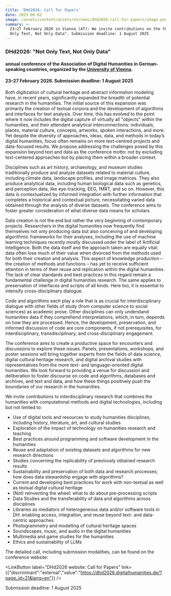 ```yaml
---
title: 'DHd2026: Call for Papers'
date: 2025-06-02
image: /assets/content/assets/en/news/dhd2026-call-for-papers/image.png
summary: >-
  23–27 February 2026 in Vienna (AT): We invite contributions on the theme "Not
  Only Text, Not Only Data". Submission deadline: 1 August 2025
---
```

### DHd2026: "Not Only Text, Not Only Data"

#### **annual conference of the Association of Digital Humanities in German-speaking countries, organized by the [University of Vienna](/consortium/university-of-vienna/).**

#### **23–27 February 2026. Submission deadline: 1 August 2025**

Both digitization of cultural heritage and abstract information modeling have, in recent years, significantly expanded the breadth of potential research in the humanities. The initial source of this expansion was primarily the creation of textual corpora and the development of algorithms and interfaces for text analysis. Over time, this has evolved to the point where it now includes the digital capture of virtually all "objects" within the humanities, and their attendant analytical interconnections: individuals, places, material culture, concepts, artworks, spoken interactions, and more. Yet despite the diversity of approaches, ideas, data, and methods in today’s digital humanities, focus often remains on more text-centred projects and data-focused results. We propose addressing the challenges posed by this expansion beyond text and data as the conference motto: not by excluding text-centered approaches but by placing them within a broader context.

Disciplines such as art history, archaeology, and museum studies traditionally produce and analyze datasets related to material culture, including climate data, landscape profiles, and image matrices. They also produce analytical data, including human biological data such as genetics, and perception data, like eye-tracking, EEG, fMRT, and so on. However, this data is contextualized by informed integration with further information that completes a historical and contextual picture, necessitating varied data obtained through the analysis of diverse datasets. The conference aims to foster greater consideration of what diverse data means for scholars.

Data creation is not the end but rather the very beginning of contemporary projects. Researchers in the digital humanities now frequently find themselves not only producing data but also conceiving of and developing algorithmic frameworks for their analyses, including the use of machine learning techniques recently mostly discussed under the label of Artificial Intelligence. Both the data itself and the approach taken are equally vital: data often lose much of their value when divorced from the methods used for both their creation and analysis. This aspect of knowledge production – the creation of methods and functions – has yet to receive sufficient attention in terms of their reuse and replication within the digital humanities. The lack of clear standards and best practices in this regard remain a fundamental challenge in digital humanities research. The same applies to preservation of interfaces and scripts of all kinds. Here too, it is essential to intensify cross-disciplinary dialogue.

Code and algorithms each play a role that is as crucial for interdisciplinary dialogue with other fields of study (from computer science to social sciences) as academic prose. Other disciplines can only understand humanities data if they comprehend interpretations, which, in turn, depends on how they are processed. Hence, the development, preservation, and informed discussion of code are core components, if not prerequisites, for interdisciplinary, transdisciplinary, and cross-disciplinary engagement.

The conference aims to create a productive space for encounters and discussions to explore these issues. Panels, presentations, workshops, and poster sessions will bring together experts from the fields of data science, digital cultural heritage research, and digital archival studies with representatives from the more text- and language-oriented digital humanities. We look forward to providing a venue for discussion and deliberation to foster discourse on code and algorithms, databases and archives, and text and data, and how these things positively push the boundaries of our research in the humanities.

We invite contributions to interdisciplinary research that combines the humanities with computational methods and digital technologies, including but not limited to:

* Use of digital tools and resources to study humanities disciplines, including history, literature, art, and cultural studies
* Exploration of the impact of technology on humanities research and teaching
* Best practices around programming and software development in the humanities
* Reuse and adaptation of existing datasets and algorithms for new research directions
* Studies concerning the replicability of previously obtained research results
* Sustainability and preservation of both data and research processes; how does data stewardship engage with algorithms?
* Current and developing best practices for work with non-textual as well as textual digital cultural heritage
* (Not) reinventing the wheel: what to do about pre-processing scripts
* Data Studies and the transferability of data and algorithms across disciplines 
* Libraries as mediators of heterogeneous data and/or software tools in DH: enabling access, integration, and reuse beyond text- and data-centric approaches
* Photogrammetry and modelling of cultural heritage spaces
* Soundscapes, music, and audio in the digital humanities
* Multimedia and game studies for the humanities
* Ethics and sustainability of LLMs

The detailed call, including submission modalities, can be found on the conference website:

<LinkButton label="DHd2026 website: Call for Papers" link={{"discriminant":"external","value":"https://dhd2026.digitalhumanities.de/?page_id=21&lang=en"}} />

Submission deadline: 1 August 2025
